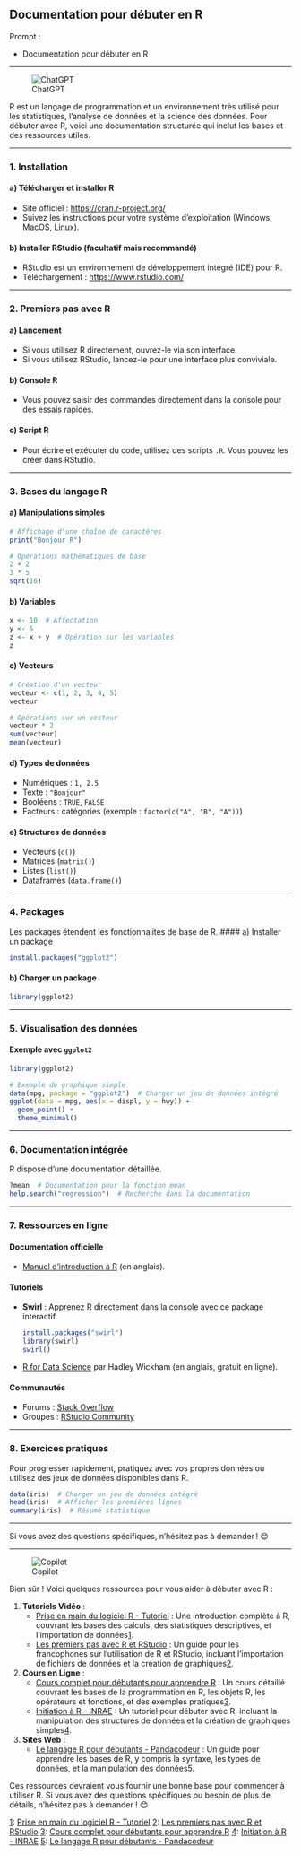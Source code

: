 ## Documentation pour débuter en R

::: {.callout-note appearance="simple"}
Prompt : 

* Documentation pour débuter en R

:::

----

![ChatGPT](../img/ChatGPT.PNG)

R est un langage de programmation et un environnement très utilisé pour les statistiques, l'analyse de données et la science des données. Pour débuter avec R, voici une documentation structurée qui inclut les bases et des ressources utiles.

---

### 1. **Installation**
#### a) Télécharger et installer R
- Site officiel : [https://cran.r-project.org/](https://cran.r-project.org/)
- Suivez les instructions pour votre système d'exploitation (Windows, MacOS, Linux).

#### b) Installer RStudio (facultatif mais recommandé)
- RStudio est un environnement de développement intégré (IDE) pour R.
- Téléchargement : [https://www.rstudio.com/](https://www.rstudio.com/)

---

### 2. **Premiers pas avec R**
#### a) Lancement
- Si vous utilisez R directement, ouvrez-le via son interface.
- Si vous utilisez RStudio, lancez-le pour une interface plus conviviale.

#### b) Console R
- Vous pouvez saisir des commandes directement dans la console pour des essais rapides.

#### c) Script R
- Pour écrire et exécuter du code, utilisez des scripts `.R`. Vous pouvez les créer dans RStudio.

---

### 3. **Bases du langage R**
#### a) Manipulations simples
```R
# Affichage d'une chaîne de caractères
print("Bonjour R")

# Opérations mathématiques de base
2 + 2
3 * 5
sqrt(16)
```

#### b) Variables
```R
x <- 10  # Affectation
y <- 5
z <- x + y  # Opération sur les variables
z
```

#### c) Vecteurs
```R
# Création d'un vecteur
vecteur <- c(1, 2, 3, 4, 5)
vecteur

# Opérations sur un vecteur
vecteur * 2
sum(vecteur)
mean(vecteur)
```

#### d) Types de données
- Numériques : `1, 2.5`
- Texte : `"Bonjour"`
- Booléens : `TRUE`, `FALSE`
- Facteurs : catégories (exemple : `factor(c("A", "B", "A"))`)

#### e) Structures de données
- Vecteurs (`c()`)
- Matrices (`matrix()`)
- Listes (`list()`)
- Dataframes (`data.frame()`)

---

### 4. **Packages**
Les packages étendent les fonctionnalités de base de R.
#### a) Installer un package
```R
install.packages("ggplot2")
```

#### b) Charger un package
```R
library(ggplot2)
```

---

### 5. **Visualisation des données**
#### Exemple avec `ggplot2`
```R
library(ggplot2)

# Exemple de graphique simple
data(mpg, package = "ggplot2")  # Charger un jeu de données intégré
ggplot(data = mpg, aes(x = displ, y = hwy)) +
  geom_point() +
  theme_minimal()
```

---

### 6. **Documentation intégrée**
R dispose d'une documentation détaillée.
```R
?mean  # Documentation pour la fonction mean
help.search("regression")  # Recherche dans la documentation
```

---

### 7. **Ressources en ligne**
#### Documentation officielle
- [Manuel d'introduction à R](https://cran.r-project.org/doc/manuals/r-release/R-intro.html) (en anglais).
  
#### Tutoriels
- **Swirl** : Apprenez R directement dans la console avec ce package interactif.
  ```R
  install.packages("swirl")
  library(swirl)
  swirl()
  ```
- [R for Data Science](https://r4ds.had.co.nz/) par Hadley Wickham (en anglais, gratuit en ligne).
  
#### Communautés
- Forums : [Stack Overflow](https://stackoverflow.com/questions/tagged/r)
- Groupes : [RStudio Community](https://community.rstudio.com/)

---

### 8. **Exercices pratiques**
Pour progresser rapidement, pratiquez avec vos propres données ou utilisez des jeux de données disponibles dans R.
```R
data(iris)  # Charger un jeu de données intégré
head(iris)  # Afficher les premières lignes
summary(iris)  # Résumé statistique
```

---

Si vous avez des questions spécifiques, n'hésitez pas à demander ! 😊

----

![Copilot](../img/copilot.PNG)

Bien sûr ! Voici quelques ressources pour vous aider à débuter avec R :

1. **Tutoriels Vidéo** :
   - [Prise en main du logiciel R - Tutoriel](https://www.youtube.com/watch?v=MCgkVbhT0PA) : Une introduction complète à R, couvrant les bases des calculs, des statistiques descriptives, et l'importation de données[1](https://www.youtube.com/watch?v=MCgkVbhT0PA).
   - [Les premiers pas avec R et RStudio](https://www.youtube.com/watch?v=pAm-6xxWkoE) : Un guide pour les francophones sur l'utilisation de R et RStudio, incluant l'importation de fichiers de données et la création de graphiques[2](https://www.youtube.com/watch?v=pAm-6xxWkoE).

2. **Cours en Ligne** :
   - [Cours complet pour débutants pour apprendre R](https://r.developpez.com/tutoriels/cours-complet-programmation-r/) : Un cours détaillé couvrant les bases de la programmation en R, les objets R, les opérateurs et fonctions, et des exemples pratiques[3](https://r.developpez.com/tutoriels/cours-complet-programmation-r/).
   - [Initiation à R - INRAE](https://documents.migale.inrae.fr/posts/tutorials/initiation-r/) : Un tutoriel pour débuter avec R, incluant la manipulation des structures de données et la création de graphiques simples[4](https://documents.migale.inrae.fr/posts/tutorials/initiation-r/).

3. **Sites Web** :
   - [Le langage R pour débutants - Pandacodeur](https://www.pandacodeur.com/pages/tutoriels/langage-r/le-langage-r-pour-debutants.html) : Un guide pour apprendre les bases de R, y compris la syntaxe, les types de données, et la manipulation des données[5](https://www.pandacodeur.com/pages/tutoriels/langage-r/le-langage-r-pour-debutants.html).

Ces ressources devraient vous fournir une bonne base pour commencer à utiliser R. Si vous avez des questions spécifiques ou besoin de plus de détails, n'hésitez pas à demander ! 😊

[1](https://www.youtube.com/watch?v=MCgkVbhT0PA): [Prise en main du logiciel R - Tutoriel](https://www.youtube.com/watch?v=MCgkVbhT0PA)
[2](https://www.youtube.com/watch?v=pAm-6xxWkoE): [Les premiers pas avec R et RStudio](https://www.youtube.com/watch?v=pAm-6xxWkoE)
[3](https://r.developpez.com/tutoriels/cours-complet-programmation-r/): [Cours complet pour débutants pour apprendre R](https://r.developpez.com/tutoriels/cours-complet-programmation-r/)
[4](https://documents.migale.inrae.fr/posts/tutorials/initiation-r/): [Initiation à R - INRAE](https://documents.migale.inrae.fr/posts/tutorials/initiation-r/)
[5](https://www.pandacodeur.com/pages/tutoriels/langage-r/le-langage-r-pour-debutants.html): [Le langage R pour débutants - Pandacodeur](https://www.pandacodeur.com/pages/tutoriels/langage-r/le-langage-r-pour-debutants.html)